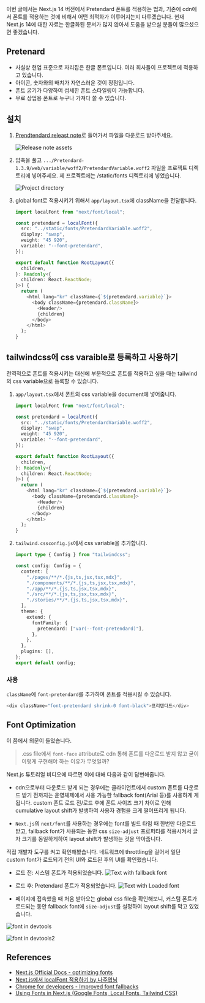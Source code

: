 
이번 글에서는 Next.js 14 버전에서 Pretendard 폰트를 적용하는 법과, 기존에 cdn에서 폰트를 적용하는 것에 비해서 어떤 최적화가 이루어지는지 다루겠습니다. 현재 Next.js 14에 대한 자료는 한글화된 문서가 많지 않아서 도움을 받으실 분들이 많으셨으면 좋겠습니다.

## Pretenard
- 사실상 현업 표준으로 자리잡은 한글 폰트입니다. 여러 회사들이 프로젝트에 적용하고 있습니다. 
- 아이콘, 숫자와의 배치가 자연스러운 것이 장점입니다.
- 폰트 굵기가 다양하여 섬세한 폰트 스타일링이 가능합니다.
- 무료 상업용 폰트로 누구나 가져다 쓸 수 있습니다.

## 설치
1. [Prendtendard releast note](https://github.com/orioncactus/pretendard/releases/latest)로 들어가서 파일을 다운로드 받아주세요.

    ![Release note assets](https://dev-to-uploads.s3.amazonaws.com/uploads/articles/vd6afqtbbjnuodpl3jn2.png)


2. 압축을 풀고 `.../Pretendard-1.3.9/web/variable/woff2/PretendardVariable.woff2` 파일을 프로젝트 디렉토리에 넣어주세요. 제 프로젝트에는 /static/fonts 디렉토리에 넣었습니다.

    ![Project directory](https://dev-to-uploads.s3.amazonaws.com/uploads/articles/u9g8i4gg6lznefx2ryz9.png)

3. global font로 적용시키기 위해서 `app/layout.tsx`에 className을 전달합니다.

    ```ts
    import localFont from "next/font/local";

    const pretendard = localFont({
      src: "../static/fonts/PretendardVariable.woff2",
      display: "swap",
      weight: "45 920",
      variable: "--font-pretendard",
    });

    export default function RootLayout({
      children,
    }: Readonly<{
      children: React.ReactNode;
    }>) {
      return (
        <html lang="kr" className={`${pretendard.variable}`}>
          <body className={pretendard.className}>
            <Header/>
            {children}
          </body>
        </html>
      );
    }
    ```

## tailwindcss에 css varaible로 등록하고 사용하기
전역적으로 폰트를 적용시키는 대신에 부분적으로 폰트를 적용하고 싶을 때는 tailwind의 css variable으로 등록할 수 있습니다.

1. `app/layout.tsx`에서 폰트의 css variable을 document에 넣어줍니다.

    ```ts
    import localFont from "next/font/local";

    const pretendard = localFont({
      src: "../static/fonts/PretendardVariable.woff2",
      display: "swap",
      weight: "45 920",
      variable: "--font-pretendard",
    });

    export default function RootLayout({
      children,
    }: Readonly<{
      children: React.ReactNode;
    }>) {
      return (
        <html lang="kr" className={`${pretendard.variable}`}>
          <body className={pretendard.className}>
            <Header/>
            {children}
          </body>
        </html>
      );
    }
    ```

2. `tailwind.cssconfig.js`에서 css variable을 추가합니다.

    ```ts
    import type { Config } from "tailwindcss";

    const config: Config = {
      content: [
        "./pages/**/*.{js,ts,jsx,tsx,mdx}",
        "./components/**/*.{js,ts,jsx,tsx,mdx}",
        "./app/**/*.{js,ts,jsx,tsx,mdx}",
        "./src/**/*.{js,ts,jsx,tsx,mdx}",
        "./stories/**/*.{js,ts,jsx,tsx,mdx}",
      ],
      theme: {
        extend: {
          fontFamily: {
            pretendard: ["var(--font-pretendard)"],
          },
        },
      },
      plugins: [],
    };
    export default config;
    ```

### 사용
`className`에 `font-pretendard`를 추가하여 폰트를 적용시킬 수 있습니다.

```ts
<div className="font-pretendard shrink-0 font-black">프리텐다드</div>
```

## Font Optimization
이 쯤에서 의문이 들었습니다.

> .css file에서 `font-face` attribute로 cdn 통해 폰트를 다운로드 받지 않고 굳이 이렇게 구현해야 하는 이유가 무엇일까?

Next.js 튜토리얼 비디오에 따르면 이에 대해 다음과 같이 답변해줍니다.

- cdn으로부터 다운로드 받게 되는 경우에는 클라이언트에서 custom 폰트를 다운로드 받기 전까지는 운영체제에서 사용 가능한 fallback font(Arial 등)를 사용하게 게 됩니다. custom 폰트 로드 전/로드 후에 폰트 사이즈 크기 차이로 인해 cumulative layout shift가 발생하여 사용자 경험을 크게 떨어뜨리게 됩니다.

- `Next.js`의 `next/font`를 사용하는 경우에는 font를 빌드 타임 때 한번만 다운로드 받고, fallback font가 사용되는 동안 css `size-adjust` 프로퍼티를 적용시켜서 글자 크기를 동일하게하여 layout shift가 발생하는 것을 막아줍니다.

직접 개발자 도구를 켜고 확인해봤습니다.
네트워크에 throttling을 걸어서 일단 custom font가 로드되기 전의 UI와 로드된 후의 UI를 확인했습니다.

- 로드 전: 시스템 폰트가 적용되었습니다.
![Text with fallback font](https://dev-to-uploads.s3.amazonaws.com/uploads/articles/mvd49dl98j1xg1sgfcou.png)

- 로드 후: Pretendard 폰트가 적용되었습니다.
![Text with Loaded font](https://dev-to-uploads.s3.amazonaws.com/uploads/articles/476h8hte4ta4p93fozr1.png)

- 페이지에 접속했을 때 처음 받아오는 global css file을 확인해보니, 커스텀 폰트가 로드되는 동안 fallback font에 `size-adjust`를 설정하여 layout shift를 막고 있었습니다.

![font in devtools](https://dev-to-uploads.s3.amazonaws.com/uploads/articles/yfwgtaj4fvqblzsrk8hg.png)

![font in devtools2](https://dev-to-uploads.s3.amazonaws.com/uploads/articles/u1ltxi1c0tasc3w8d3xf.png)

## References
- [Next.js Official Docs - optimizing fonts](https://nextjs.org/docs/pages/building-your-application/optimizing/fonts)
- [Next.js에서 localFont 적용하기 by 나주엽님](https://velog.io/@pmthk__/Next.js-LocalFont-%EC%A0%81%EC%9A%A9%ED%95%98%EA%B8%B0-feat.-Pretendard)
- [Chrome for developers - Improved font fallbacks](https://developer.chrome.com/blog/font-fallbacks)
- [Using Fonts in Next.js (Google Fonts, Local Fonts, Tailwind CSS)
](https://www.youtube.com/watch?v=L8_98i_bMMA&ab_channel=LeeRobinson)
